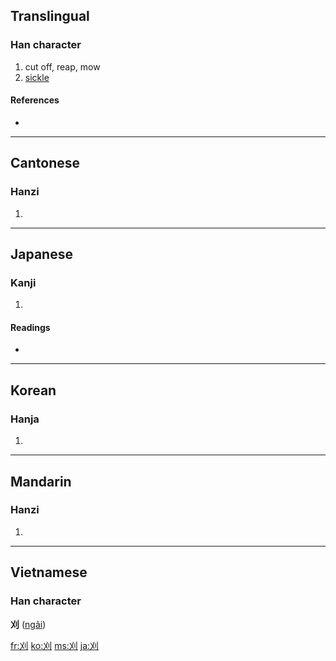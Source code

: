 {{also|苅}}
==Translingual==

===Han character===
{{Han char|rn=18|rad=刀|as=02|sn=4|four=4200<sub>0</sub>|canj=大中弓 (KLN)|ids=⿰[[㐅]][[刂]]}}

# cut off, reap, mow
# [[sickle]]

====References====
* {{Han ref|kx=0136.100|dkj=01859|dj=0307.060|hdz=10323.070|uh=5208|ud=21000|bh=A4C2|bd=42178}}

----

==Cantonese==

===Hanzi===
{{yue-hanzi|jyut=|y=ngaai6}}

# {{defn|Cantonese}}

----

==Japanese==

===Kanji===
{{ja-kanji|grade=c|rs=刀02}}

# {{defn|Japanese}}

====Readings====
* {{ja-readings|on=[[がい]] (gai)|kun=[[かる]] (karu), [[かり]] (kari)}}

----

==Korean==

===Hanja===
{{ko-hanja|hangeul=예|rv=ye|mr=ye}}

# {{defn|Korean}}

----

==Mandarin==

===Hanzi===
{{cmn-hanzi|pin=[[kān]] ([[kan1]]), [[yì]] ([[yi4]])|wg=k'an<sup>1</sup>, i<sup>4</sup>}}

# {{defn|Mandarin}}

----

==Vietnamese==

===Han character===
'''刈''' ([[ngãi]])

[[fr:刈]]
[[ko:刈]]
[[ms:刈]]
[[ja:刈]]